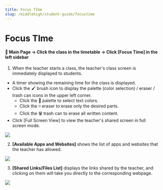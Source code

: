 ```yaml
---
title: Focus TIme
slug: /middlehigh/student-guide/focustime
---
```



# Focus TIme

#### 📍 Main Page → Click the class in the timetable → Click [Focus Time] in the left sidebar

1. When the teacher starts a class, the teacher's class screen is immediately displayed to students.

- A timer showing the remaining time for the class is displayed.
- Click the 🖌️ brush icon to display the palette (color selection) / eraser / trash can icons in the upper left corner.
  - Click the 🎨 palette to select text colors.
  - Click the ◽️ eraser to erase only the desired parts.
  - Click the 🗑️ trash can to erase all written content.
- Click [Full Screen View] to view the teacher's shared screen in full screen mode.

<Image src="/img/en/middlehigh/student/09-01.jpg" size="lg" />

2. **[Available Apps and Websites]** shows the list of apps and websites that the teacher has allowed.

<Image src="/img/en/middlehigh/student/09-02.jpg" size="lg" />

3. **[Shared Links/Files List]** displays the links shared by the teacher, and clicking on them will take you directly to the corresponding webpage.

<Image src="/img/en/middlehigh/student/09-03.jpg" size="lg" />
